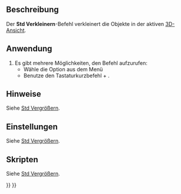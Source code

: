 <languages/>

{{Docnav/de
|[[Std_ViewZoomIn/de|Vergrößern]]
|[[Std_ViewBoxZoom/de|AnsichtRechteckZoom]]
|[[Std_View_Menu/de|Std Ansichtsmenü]]
|IconL=Std_ViewZoomIn.svg
|IconR=Std_ViewBoxZoom.svg
|IconC=Freecad.svg
}}

{{GuiCommand/de
|Icon=Zoom-out.svg
|Name/de=Std ViewZoomOut
|MenuLocation=Ansicht → Zoom‏‎ → Verkleinern
|Workbenches=Alle
|Shortcut={{KEY|Strg}} + {{KEY|-}}
|SeeAlso=[[Std_ViewZoomIn/de|Vergrößern]], [[Std_ViewBoxZoom/de|Zoomen mit Rechteck]]
}}

<span id="Description"></span>
==Beschreibung==

Der '''Std Verkleinern'''-Befehl verkleinert die Objekte in der aktiven [[3D_view|3D-Ansicht]].

<span id="Usage"></span>
==Anwendung==

# Es gibt mehrere Möglichkeiten, den Befehl aufzurufen:
#* Wähle die Option {{MenuCommand|Ansicht → Zoom‏‎ → [[Image:Std_ViewZoomOut.svg|16px]] Verkleinern}} aus dem Menü
#* Benutze den Tastaturkurzbefehl {{KEY|Strg}} + {{KEY|-}}.

<span id="Notes"></span>
==Hinweise==

Siehe [[Std_ViewZoomIn/de#Hinweise|Std Vergrößern]].

<span id="Preferences"></span>
==Einstellungen==

Siehe [[Std_ViewZoomIn/de#Einstellungen|Std Vergrößern]].

<span id="Scripting"></span>
==Skripten==

Siehe [[Std_ViewZoomIn/de#Skripten|Std Vergrößern]].


{{Docnav/de
|[[Std_ViewZoomIn/de|Vergrößern]]
|[[Std_ViewBoxZoom/de|AnsichtRechteckZoom]]
|[[Std_View_Menu/de|Std Ansichtsmenü]]
|IconL=Std_ViewZoomIn.svg
|IconR=Std_ViewBoxZoom.svg
|IconC=Freecad.svg
}}

{{Std_Base_navi{{#translation:}}}}
{{Userdocnavi{{#translation:}}}}